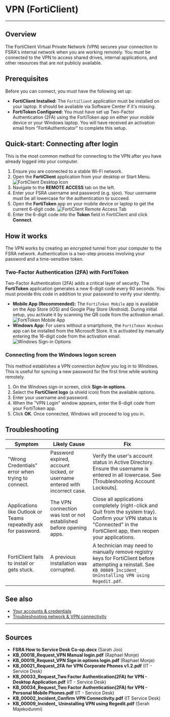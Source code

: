 # VPN (FortiClient)

<hr className="my-4 border-slate-600"/>

## Overview

The FortiClient Virtual Private Network (VPN) secures your connection to FSRA's
internal network when you are working remotely. You must be connected to the VPN
to access shared drives, internal applications, and other resources that are not
publicly available.

## Prerequisites

Before you can connect, you must have the following set up:

* **FortiClient Installed:** The `FortiClient` application must be installed on
    your laptop. It should be available via Software Center if it's missing.
* **FortiToken Configured:** You must have set up Two-Factor Authentication
    (2FA) using the FortiToken app on either your mobile device or your Windows
    laptop. You will have received an activation email from "FortiAuthenticator"
    to complete this setup.

## Quick-start: Connecting after login

This is the most common method for connecting to the VPN after you have already
logged into your computer.

1.  Ensure you are connected to a stable Wi-Fi network.
2.  Open the **FortiClient** application from your desktop or Start Menu.
    ![FortiClient Desktop Icon](/images/forticlient-desktop-icon.png)
3.  Navigate to the **REMOTE ACCESS** tab on the left.
4.  Enter your FSRA username and password (e.g. sjoo).
    <Warning>Your username must be all lowercase for the authentication to succeed.</Warning>
5.  Open the **FortiToken** app on your mobile device or laptop to get the
    current 6-digit code.
    ![FortiClient Remote Access Tab](/images/forticlient-remote-access-tab.png)
6.  Enter the 6-digit code into the **Token** field in FortiClient and click
    **Connect**.
   


## How it works

The VPN works by creating an encrypted tunnel from your computer to the FSRA
network. Authentication is a two-step process involving your password and a
time-sensitive token.

### Two-Factor Authentication (2FA) with FortiToken

Two-Factor Authentication (2FA) adds a critical layer of security. The **FortiToken** application generates
a new 6-digit code every 60 seconds. You must provide this code in addition to
your password to verify your identity.

* **Mobile App (Recommended):** The `FortiToken Mobile` app is available on
    the App Store (iOS) and Google Play Store (Android). During initial setup,
    you activate it by scanning the QR code from the activation email.
    ![FortiToken Mobile App](/images/fortitoken-mobile-app.png) 
* **Windows App:** For users without a smartphone, the `FortiToken Windows` app
    can be installed from the Microsoft Store. It is activated by manually
    entering the 16-digit code from the activation email. 
    ![Windows Sign-in Options](/images/windows-signin-options.png)
### Connecting from the Windows logon screen

This method establishes a VPN connection *before* you log in to Windows. This is
useful for syncing a new password for the first time while working remotely.

1.  On the Windows sign-in screen, click **Sign-in options**.
2.  Select the **FortiClient logo** (a shield icon) from the available options.
3.  Enter your username and password.
4.  When the "VPN Login" window appears, enter the 6-digit code from your
    FortiToken app.
5.  Click **OK**. Once connected, Windows will proceed to log you in.

## Troubleshooting

| Symptom                                                     | Likely Cause                                                              | Fix                                                                                                                                                            |
| ----------------------------------------------------------- | ------------------------------------------------------------------------- | -------------------------------------------------------------------------------------------------------------------------------------------------------------- |
| "Wrong Credentials" error when trying to connect.           | Password expired, account locked, or username entered with incorrect case. | Verify the user's account status in Active Directory. Ensure the username is entered in all lowercase. See [Troubleshooting Account Lockouts]. |
| Applications like Outlook or Teams repeatedly ask for password. | The VPN connection was lost or not established before opening apps.       | Close all applications completely (right-click and Quit from the system tray). Confirm your VPN status is "Connected" in the FortiClient app, then reopen your applications. |
| FortiClient fails to install or gets stuck.                 | A previous installation was corrupted.                                    | A technician may need to manually remove registry keys for FortiClient before attempting a reinstall. See `KB_00009_Incident_ Uninstalling VPN using Regedit.pdf`. |

## See also

* [Your accounts & credentials](./1-accounts-and-credentials.mdx)
* [Troubleshooting network & VPN connectivity](../../part-5-troubleshooting-guides/13-network-and-vpn/1-cannot-connect-to-vpn.mdx)

<hr className="my-8 border-slate-600"/>

## Sources

* **FSRA How to Service Desk Co-op.docx** (Sarah Joo)
* **KB_00018_Request_VPN Manual login.pdf** (Raphael Monje)
* **KB_00019_Request_VPN Sign in options login.pdf** (Raphael Monje)
* **KB_00021_Request_2FA for VPN Corporate Phones v1.2.pdf** (IT - Service Desk)
* **KB_00033_Request_Two Factor Authentication(2FA) for VPN - Desktop Application.pdf** (IT - Service Desk)
* **KB_00034_Request_Two Factor Authentication(2FA) for VPN - Personal Mobile Phones.pdf** (IT - Service Desk)
* **KB_00002_Incident_Confirm VPN Connectivity.pdf** (IT Service Desk)
* **KB_00009_Incident_ Uninstalling VPN using Regedit.pdf** (Serah Majekodunmi)
